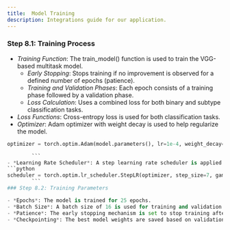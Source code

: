 ```yaml
---
title:  Model Training
description: Integrations guide for our application.
---
```



### Step 8.1: Training Process

- *Training Function*: The train_model() function is used to train the VGG-based multitask model.
  - *Early Stopping*: Stops training if no improvement is observed for a defined number of epochs (patience).
  - *Training and Validation Phases*: Each epoch consists of a training phase followed by a validation phase.
  - *Loss Calculation*: Uses a combined loss for both binary and subtype classification tasks.
- *Loss Functions*: Cross-entropy loss is used for both classification tasks.
- *Optimizer*: Adam optimizer with weight decay is used to help regularize the model.

```python
optimizer = torch.optim.Adam(model.parameters(), lr=1e-4, weight_decay=1e-5)

        ```
- *Learning Rate Scheduler*: A step learning rate scheduler is applied to adjust the learning rate periodically during training.
```python
scheduler = torch.optim.lr_scheduler.StepLR(optimizer, step_size=7, gamma=0.1)
        ```
### Step 8.2: Training Parameters

- *Epochs*: The model is trained for 25 epochs.
- *Batch Size*: A batch size of 16 is used for training and validation.
- *Patience*: The early stopping mechanism is set to stop training after 5 epochs without improvement.
- *Checkpointing*: The best model weights are saved based on validation accuracy.

